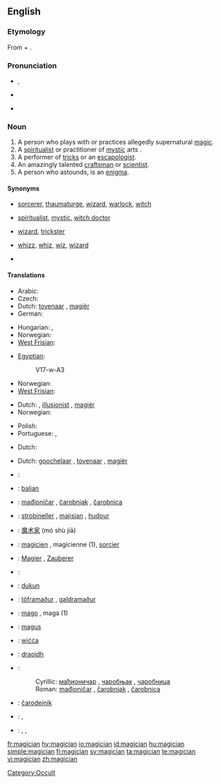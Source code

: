 ==English==
{{wikipedia}}

===Etymology===
From {{term|magic}} + {{term|-ian}}.

===Pronunciation===
* {{IPA|/məˈʤɪʃən/}}, {{SAMPA|/m@"dZIS@n/}}
* {{audio|En-us-magician.ogg|Audio (US)}}
* {{hyphenation|ma|gi|cian}}
*: {{rhymes|ɪʃən}}

===Noun===
{{en-noun}}

# A person who plays with or practices allegedly supernatural [[magic]].
# A [[spiritualist]] or practitioner of [[mystic]] arts {{qualifier|often derogatory}}.
# A performer of [[tricks]] or an [[escapologist]].
# An amazingly talented [[craftsman]] or [[scientist]].
# A person who astounds, is an [[enigma]].

====Synonyms====
* {{sense|practitioner of alledgedly supernatural magic}} [[sorcerer]], [[thaumaturge]], [[wizard]], [[warlock]], [[witch]]
* {{sense|spiritualist or practitioner of mystic arts}} [[spiritualist]], [[mystic]], [[witch doctor]]
* {{sense|performer of tricks}} [[wizard]], [[trickster]]
* {{sense|talented craftsman or scientist}} [[whizz]], [[whiz]], [[wiz]], [[wizard]]
* {{sense|person who astaunds, is an enigma}}

====Translations====
{{trans-top|practitioner of allegedly supernatural magic}}
* Arabic: {{t|ar|ساحر|m|tr=saaHir|sc=Arab}}
* Czech: {{t-|cs|kouzelník|m}}
* Dutch: [[tovenaar]] {{m}}, [[magiër]] {{m}}
* German: {{t-|de|Magier|m}}
{{trans-mid}}
* Hungarian: {{t-|hu|mágus}}, {{t+|hu|bűvész}}
* Norwegian: {{t-|no|magiker|m}}
* [[West Frisian]]: {{t+|fy|tsjoender|c|xs=West Frisian}}
{{trans-bottom}}

{{trans-top|spiritualist or practitioner of mystic arts}}
* [[Egyptian]]: {{tø|egy|zȝw|sc=Egyp}}
*: <hiero>V17-w-A3</hiero>
{{trans-mid}}
* Norwegian: {{t-|no|trollmann|m}}
* [[West Frisian]]: {{t+|fy|tsjoender|c|xs=West Frisian}}
{{trans-bottom}}

{{trans-top|performer of tricks}}
* Dutch: {{t-|nl|goochelaar|m}}, [[illusionist]] {{m}}, [[magiër]] {{m}}
* Norwegian: {{t-|no|tryllekunstner|m}}
{{trans-mid}}
* Polish: {{t|pl|magik|m}}
* Portuguese: {{t+|pt|mágico|m}}, {{t|pt|ilusionista}}
{{trans-bottom}}

{{trans-top|amazingly talented craftsman or scientist}}
* Dutch: {{t-|nl|tovenaar|m}}
{{trans-mid}}
{{trans-bottom}}

{{trans-top|person who astounds, is an enigma}}
* Dutch: [[goochelaar]] {{m}}, [[tovenaar]] {{m}}, [[magiër]] {{m}}
{{trans-mid}}
{{trans-bottom}}

{{checktrans-top}}
* {{ttbc|Arabic}}: {{t|ar|ساحر|tr=sāḥir|sc=Arab}}
* {{ttbc|Balinese}}: [[balian]]
* {{ttbc|Bosnian}}: [[mađioničar]] {{m}}, [[čarobnjak]] {{m}}, [[čarobnica]] {{f}}
* {{ttbc|Breton}}: [[strobineller]] {{m}}, [[majisian]] {{m}}, [[hudour]] {{m}}
* {{ttbc|Chinese}}: [[魔术家]] (mó shù jiā)
* {{ttbc|French}}: [[magicien]] {{m}}, magicienne {{f}} (1), [[sorcier]] {{m}}
* {{ttbc|German}}: [[Magier]] {{m}}, [[Zauberer]] {{m}}
* {{ttbc|Hebrew}}: {{he-translation|קוסם|koseim}} {{m}}
* {{ttbc|Indonesian}}: [[dukun]]
* {{ttbc|Icelandic}}: [[töframaður]] {{m}}, [[galdramaður]] {{m}}
{{checktrans-mid}}
* {{ttbc|Italian}}: [[mago]] {{m}}, maga {{f}} (1)
* {{ttbc|Latin}}: [[magus]] {{m}}
* {{ttbc|Old English}}: [[wicca#Old English|wiċċa]] {{m}}
* {{ttbc|Scottish Gaelic}}: [[draoidh]] {{m}}
* {{ttbc|Serbian}}:
*: Cyrillic: [[мађионичар]] {{m}}, [[чаробњак]] {{m}}, [[чаробница]] {{f}}
*: Roman: [[mađioničar]] {{m}}, [[čarobnjak]] {{m}}, [[čarobnica]] {{f}}
* {{ttbc|Slovak}}: [[čarodejník]] {{m}}
* {{ttbc|Spanish}}: {{t+|es|mago|m}}, {{t-|es|hechicero|m}}
* {{ttbc|Telugu}}: {{t|te|ఐంద్రజాలికుడు|tr=aiMdrajaalikuDu|sc=Telu}}, {{t|te|ఇంద్రజాలికుడు|tr=iMdrajaalikuDu|sc=Telu}}, {{t|te|మంత్రగాడు|tr=maMtragaaDu|sc=Telu}}
{{checktrans-bottom}}

[[Category:Occult]]

[[fr:magician]]
[[hy:magician]]
[[io:magician]]
[[id:magician]]
[[hu:magician]]
[[simple:magician]]
[[fi:magician]]
[[sv:magician]]
[[ta:magician]]
[[te:magician]]
[[vi:magician]]
[[zh:magician]]